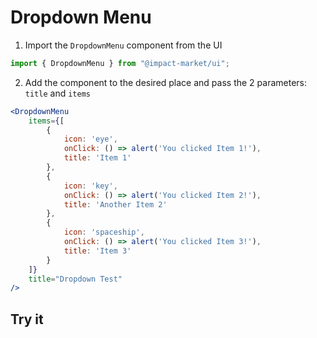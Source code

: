 
<Meta title="DropdownMenu" />

# Dropdown Menu

1. Import the `DropdownMenu` component from the UI
```jsx
import { DropdownMenu } from "@impact-market/ui";
```

2. Add the component to the desired place and pass the 2 parameters: `title` and `items`
```jsx
<DropdownMenu
    items={[
        {
            icon: 'eye',
            onClick: () => alert('You clicked Item 1!'),
            title: 'Item 1'
        },
        {
            icon: 'key',
            onClick: () => alert('You clicked Item 2!'),
            title: 'Another Item 2'
        },
        {
            icon: 'spaceship',
            onClick: () => alert('You clicked Item 3!'),
            title: 'Item 3'
        }
    ]}
    title="Dropdown Test"
/>
```

## Try it
<DropdownMenuExample />

